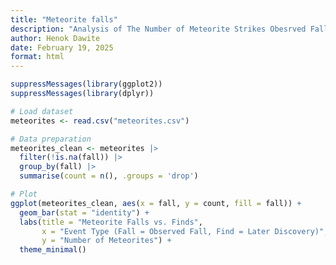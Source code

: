 ```yaml
---
title: "Meteorite falls"
description: "Analysis of The Number of Meteorite Strikes Obesrved Falling and Recovered vs. Found Without Witnessing the Fall and Recovered"
author: Henok Dawite
date: February 19, 2025
format: html
---
```


```r
suppressMessages(library(ggplot2))
suppressMessages(library(dplyr))

# Load dataset
meteorites <- read.csv("meteorites.csv")

# Data preparation
meteorites_clean <- meteorites |>
  filter(!is.na(fall)) |>
  group_by(fall) |>
  summarise(count = n(), .groups = 'drop')

# Plot
ggplot(meteorites_clean, aes(x = fall, y = count, fill = fall)) +
  geom_bar(stat = "identity") +
  labs(title = "Meteorite Falls vs. Finds",
       x = "Event Type (Fall = Observed Fall, Find = Later Discovery)",
       y = "Number of Meteorites") +
  theme_minimal()
```
